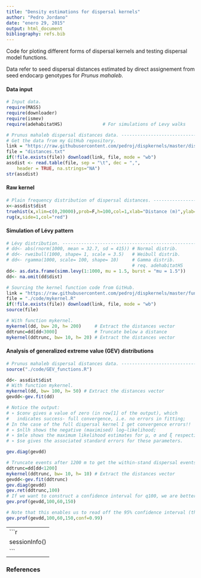 ```yaml
---
title: "Density estimations for dispersal kernels"
author: "Pedro Jordano"
date: "enero 29, 2015"
output: html_document
bibliography: refs.bib
---
```


Code for ploting different forms of dispersal kernels and testing dispersal model functions.  

Data refer to seed dispersal distances estimated by direct assignement from seed endocarp genotypes for *Prunus mahaleb*.
  
  
#### Data input

```r
# Input data.
require(MASS)
require(downloader)
require(ismev)
require(adehabitatHS)               # For simulations of Levy walks

# Prunus mahaleb dispersal distances data. -------------------------------
# Get the data from my GitHub repository.
link = "https://raw.githubusercontent.com/pedroj/dispkernels/master/distances.txt"
file = "distances.txt"
if(!file.exists(file)) download(link, file, mode = "wb")
assdist <- read.table(file, sep = "\t", dec = ",", 
    header = TRUE, na.strings="NA")
str(assdist)

```

#### Raw kernel

```r
# Plain frequency distribution of dispersal distances. -------------------
x<-assdist$dist
truehist(x,xlim=c(0,20000),prob=F,h=100,col=1,xlab="Distance (m)",ylab="Probability",ymax=350)
rug(x,side=1,col="red")

```

#### Simulation of Lévy pattern

```r
# Lévy distribution. -----------------------------------------------------
# dd<- abs(rnorm(1000, mean = 32.7, sd = 415)) # Normal distrib.
# dd<- rweibull(1000, shape= 1, scale = 3.5)   # Weibull distrib.
# dd<- rgamma(1000, scale= 100, shape= 10)     # Gamma distrib.
                                               # req. adehabitatHS
dd<- as.data.frame(simm.levy(1:1000, mu = 1.5, burst = "mu = 1.5")) 
dd<- na.omit(dd$dist)

# Sourcing the kernel function code from GitHub.
link = "https://raw.githubusercontent.com/pedroj/dispkernels/master/functions/mykernel.R"
file = "./code/mykernel.R"
if(!file.exists(file)) download(link, file, mode = "wb")
source(file)

# With function mykernel.
mykernel(dd, bw= 20, h= 200)     # Extract the distances vector
ddtrunc=dd[dd<3000]              # Truncate below a distance
mykernel(ddtrunc, bw= 10, h= 20) # Extract the distances vector

```


#### Analysis of generalized extreme value (GEV) distributions

```r
# Prunus mahaleb dispersal distances data. -------------------------------
source("./code/GEV_functions.R")

dd<- assdist$dist
# With function mykernel.
mykernel(dd, bw= 100, h= 50) # Extract the distances vector
gevdd<-gev.fit(dd)

# Notice the output:
# ∗ $conv gives a value of zero (in row[1] of the output), which 
#   indicates success- full convergence, i.e. no errors in fitting;
# In the case of the full dispersal kernel I get convergence errors!!
# ∗ $nllh shows the negative (maximised) log–likelihood;
# ∗ $mle shows the maximum likelihood estimates for μ, σ and ξ respectively;
# ∗ $se gives the associated standard errors for these parameters.

gev.diag(gevdd)

# Truncate events after 1200 m to get the within-stand dispersal events
ddtrunc=dd[dd<1200]
mykernel(ddtrunc, bw= 10, h= 10) # Extract the distances vector
gevdd<-gev.fit(ddtrunc)
gev.diag(gevdd)
gev.ret(ddtrunc,100)
# If we want to construct a confidence interval for q100, we are better off using the method of profile–likelihood as described in Section 1.2.8. We can use the function gev.prof(fit,period,lower-bound, upper-bound). This com- mand is slightly unstable, and relies on an appropriate choice of the bounds for the profile–likelihood. For the Boston annual maxima, the following works well for the 100–year level:
gev.prof(gevdd,100,60,150)

# Note that this enables us to read off the 95% confidence interval (the default) for q100. Suppose we wanted a 99% interval we would use:
gev.prof(gevdd,100,60,150,conf=0.99)

```

----------------------------------
```r
sessionInfo()
```
----------------------------------


### References


